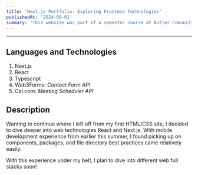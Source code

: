 ```yaml
---
title: 'Next.js Portfolio: Exploring Frontend Technologies'
publishedAt: '2024-08-01'
summary: 'This website was part of a semester course at Butler Comunity College, designed to build foundational skills in HTML and CSS'
---
```


---

## Languages and Technologies

1. Next.js
2. React
3. Typescript
4. Web3Forms: *Contact Form API*
5. Cal.com: *Meeting Scheduler API*

## Description

Wanting to continue where I left off from my first HTML/CSS site, I decided to dive deeper into web technologies React and Next.js. With mobile development experience from earlier this summer, I found picking up on components, packages, and file directory best practices came relatively easily.

With this experience under my belt, I plan to dive into different web full stacks soon!

